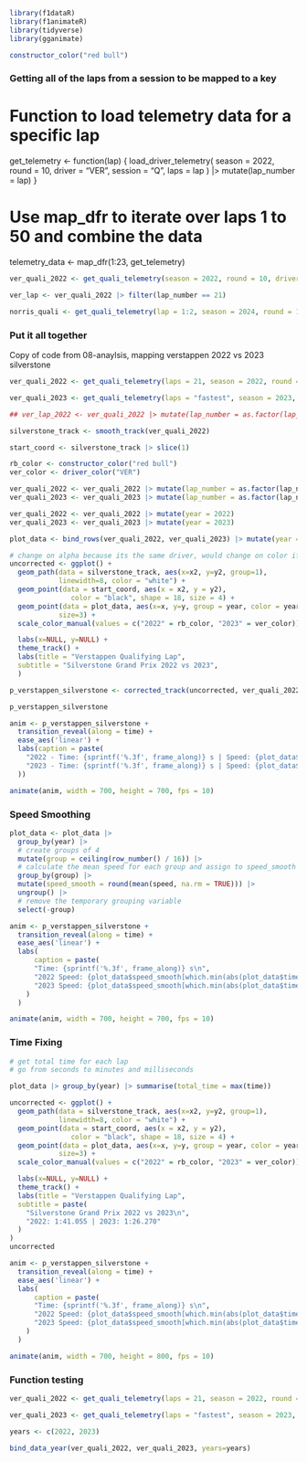 ```r
library(f1dataR)
library(f1animateR)
library(tidyverse)
library(gganimate)
```

```r
constructor_color("red bull")
```

### Getting all of the laps from a session to be mapped to a key

# Function to load telemetry data for a specific lap
get_telemetry <- function(lap) {
  load_driver_telemetry(
    season = 2022,
    round = 10,
    driver = "VER",
    session = "Q",
    laps = lap
  ) |> 
    mutate(lap_number = lap)
}

# Use map_dfr to iterate over laps 1 to 50 and combine the data
telemetry_data <- map_dfr(1:23, get_telemetry)


```r
ver_quali_2022 <- get_quali_telemetry(season = 2022, round = 10, driver = "VER")
```

```r
ver_lap <- ver_quali_2022 |> filter(lap_number == 21)
```

```r
norris_quali <- get_quali_telemetry(lap = 1:2, season = 2024, round = 15, driver = "NOR", verbose = TRUE)
```

### Put it all together

Copy of code from 08-anaylsis, mapping verstappen 2022 vs 2023 silverstone

```r
ver_quali_2022 <- get_quali_telemetry(laps = 21, season = 2022, round = 10, driver = "VER")
```

```r
ver_quali_2023 <- get_quali_telemetry(laps = "fastest", season = 2023, round = 10, driver = "VER", verbose = TRUE)
```

```r
## ver_lap_2022 <- ver_quali_2022 |> mutate(lap_number = as.factor(lap_number)) |> group_by(lap_number) |> arrange(desc(time)) |> slice(1) |> ungroup() |> arrange(time) |> slice(1)
```

```r
silverstone_track <- smooth_track(ver_quali_2022)

start_coord <- silverstone_track |> slice(1)
```

```r
rb_color <- constructor_color("red bull")
ver_color <- driver_color("VER")
```

```r
ver_quali_2022 <- ver_quali_2022 |> mutate(lap_number = as.factor(lap_number))
ver_quali_2023 <- ver_quali_2023 |> mutate(lap_number = as.factor(lap_number))
```

```r
ver_quali_2022 <- ver_quali_2022 |> mutate(year = 2022)
ver_quali_2023 <- ver_quali_2023 |> mutate(year = 2023)
```

```r
plot_data <- bind_rows(ver_quali_2022, ver_quali_2023) |> mutate(year = as.factor(year))
```

```r
# change on alpha because its the same driver, would change on color if it were two different drivers
uncorrected <- ggplot() +
  geom_path(data = silverstone_track, aes(x=x2, y=y2, group=1),
            linewidth=8, color = "white") +
  geom_point(data = start_coord, aes(x = x2, y = y2),
               color = "black", shape = 18, size = 4) +
  geom_point(data = plot_data, aes(x=x, y=y, group = year, color = year),
            size=3) +
  scale_color_manual(values = c("2022" = rb_color, "2023" = ver_color)) +  

  labs(x=NULL, y=NULL) +
  theme_track() +
  labs(title = "Verstappen Qualifying Lap", 
  subtitle = "Silverstone Grand Prix 2022 vs 2023",
  )
```

```r
p_verstappen_silverstone <- corrected_track(uncorrected, ver_quali_2022)
```

```r
p_verstappen_silverstone
```

```r
anim <- p_verstappen_silverstone +
  transition_reveal(along = time) +
  ease_aes('linear') +
  labs(caption = paste(
    "2022 - Time: {sprintf('%.3f', frame_along)} s | Speed: {plot_data$speed[which.min(abs(plot_data$time[plot_data$year == 2022] - frame_along))]} kph\n",
    "2023 - Time: {sprintf('%.3f', frame_along)} s | Speed: {plot_data$speed[which.min(abs(plot_data$time[plot_data$year == 2023] - frame_along))]} kph"
  ))

```

```r
animate(anim, width = 700, height = 700, fps = 10)
```

### Speed Smoothing

```r
plot_data <- plot_data |>
  group_by(year) |>
  # create groups of 4
  mutate(group = ceiling(row_number() / 16)) |>
  # calculate the mean speed for each group and assign to speed_smooth
  group_by(group) |>
  mutate(speed_smooth = round(mean(speed, na.rm = TRUE))) |>
  ungroup() |>
  # remove the temporary grouping variable
  select(-group)
```

```r
anim <- p_verstappen_silverstone +
  transition_reveal(along = time) +
  ease_aes('linear') +
  labs(
      caption = paste(
      "Time: {sprintf('%.3f', frame_along)} s\n",
      "2022 Speed: {plot_data$speed_smooth[which.min(abs(plot_data$time[plot_data$year == 2022] - frame_along))]} kph\n",
      "2023 Speed: {plot_data$speed_smooth[which.min(abs(plot_data$time[plot_data$year == 2023] - frame_along))]} kph"
    )
  )
```

```r
animate(anim, width = 700, height = 700, fps = 10)
```

### Time Fixing

```r
# get total time for each lap
# go from seconds to minutes and milliseconds

plot_data |> group_by(year) |> summarise(total_time = max(time))
```

```r
uncorrected <- ggplot() +
  geom_path(data = silverstone_track, aes(x=x2, y=y2, group=1),
            linewidth=8, color = "white") +
  geom_point(data = start_coord, aes(x = x2, y = y2),
               color = "black", shape = 18, size = 4) +
  geom_point(data = plot_data, aes(x=x, y=y, group = year, color = year),
            size=3) +
  scale_color_manual(values = c("2022" = rb_color, "2023" = ver_color)) +  

  labs(x=NULL, y=NULL) +
  theme_track() +
  labs(title = "Verstappen Qualifying Lap", 
  subtitle = paste(
    "Silverstone Grand Prix 2022 vs 2023\n",
    "2022: 1:41.055 | 2023: 1:26.270"
  )
)
uncorrected
```

```r
anim <- p_verstappen_silverstone +
  transition_reveal(along = time) +
  ease_aes('linear') +
  labs(
      caption = paste(
      "Time: {sprintf('%.3f', frame_along)} s\n",
      "2022 Speed: {plot_data$speed_smooth[which.min(abs(plot_data$time[plot_data$year == 2022] - frame_along))]} kph\n",
      "2023 Speed: {plot_data$speed_smooth[which.min(abs(plot_data$time[plot_data$year == 2023] - frame_along))]} kph"
    )
  )
```

```r
animate(anim, width = 700, height = 800, fps = 10)
```

### Function testing

```r
ver_quali_2022 <- get_quali_telemetry(laps = 21, season = 2022, round = 10, driver = "VER")
```

```r
ver_quali_2023 <- get_quali_telemetry(laps = "fastest", season = 2023, round = 10, driver = "VER", verbose = TRUE)
```

```r
years <- c(2022, 2023)

bind_data_year(ver_quali_2022, ver_quali_2023, years=years)
```

